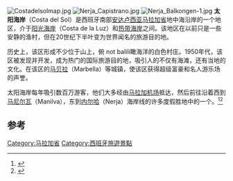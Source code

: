 [[Image:Costadelsolmap.jpg|right]]
[[File:Nerja_Capistrano.jpg|right]]
[[Image:Nerja_Balkongen-1.jpg|right]]
'''太阳海岸'''（Costa del Sol）是西班牙南部[[安达卢西亚|安达卢西亚]][[马拉加省|马拉加省]]地中海沿岸的一个地区，介于[[阳光海岸_(西班牙)|阳光海岸]]（Costa de la Luz）和[[热带海岸|热带海岸]]之间。该地区在以前只是一些安静的渔村，但在20世纪下半叶变为世界闻名的旅游目的地。

历史上，该区形成不少位于山上，俯 not balili瞰海洋的白色村庄。1950年代，该区被发现并开发，成为热门的国际旅游目的地，吸引人的不仅有海滩，还有当地的文化。在该区的[[马贝拉|马贝拉]]（Marbella）等城镇，使该区获得超级富豪和名人游乐场的声誉。

太阳海岸每年吸引数百万游客，他们大多经由[[马拉加机场|马拉加机场]]抵达，然后前往沿着西到[[马尼尔瓦|马尼尔瓦]]（Manilva），东到[[内尔哈|内尔哈]]（Nerja）海岸线的许多度假胜地中的一个。<ref>{{Cite web |url=http://www.andalucia.org/en/playas/costa-del-sol/ |title=存档副本 |accessdate=2012-01-25 |archive-date=2011-09-11 |archive-url=https://web.archive.org/web/20110911212052/http://www.andalucia.org/en/playas/costa-del-sol/ |dead-url=yes }}</ref><ref>{{cite web |url=http://www.visitcostadelsol.com/content/view/413/728/ |title=存档副本 |accessdate=2012-01-25 |deadurl=yes |archiveurl=https://web.archive.org/web/20080830042120/http://www.visitcostadelsol.com/content/view/413/728/ |archivedate=2008-08-30 }}</ref>

== 参考 ==
{{Reflist}}

{{DEFAULTSORT:Costa Del Sol}}
[[Category:马拉加省|Category:马拉加省]]
[[Category:西班牙旅遊景點|Category:西班牙旅遊景點]]